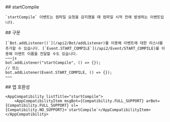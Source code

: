 
<Section>
    ## startCompile

    `startCompile` 이벤트는 컴파일 요청을 감지했을 때 컴파일 시작 전에 발생하는 이벤트입니다.
</Section>
<Section>
    ## 구문

    [`Bot.addListener()`](/api2/Bot/addListener)를 이용해 이벤트에 대한 리스너를 추가할 수 있습니다. [`Event.START_COMPILE`](/api2/Event/START_COMPILE)를 이용해 이벤트 이름을 전달할 수도 있습니다.
    ~~~js
    bot.addListener("startCompile", () => {});
    // 또는
    bot.addListener(Event.START_COMPILE, () => {});
    ~~~
</Section>
<Section>
    ## 앱 호환성

    <AppCompatibility listTitle="startCompile">
        <AppCompatibilityItem msgBot={Compatibility.FULL_SUPPORT} arBot={Compatibility.FULL_SUPPORT} sl={Compatibility.NO_SUPPORT}>`startCompile`</AppCompatibilityItem>
    </AppCompatibility>
</Section>